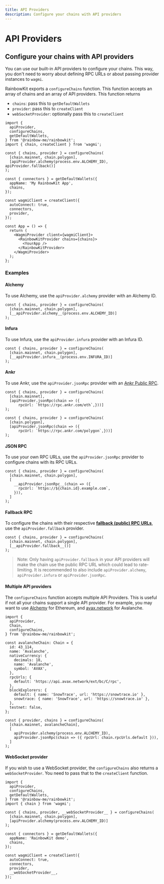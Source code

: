 ```yaml
---
title: API Providers
description: Configure your chains with API providers
---
```


# API Providers

## Configure your chains with API providers

You can use our built-in API providers to configure your chains. This way, you don't need to worry about defining RPC URLs or about passing provider instances to `wagmi`.

RainbowKit exports a `configureChains` function. This function accepts an array of chains and an array of API providers. This function returns

- `chains`: pass this to `getDefaultWallets`
- `provider`: pass this to `createClient`
- `webSocketProvider`: optionally pass this to `createClient`

```tsx
import {
  apiProvider,
  configureChains,
  getDefaultWallets,
} from '@rainbow-me/rainbowkit';
import { chain, createClient } from 'wagmi';

const { chains, provider } = configureChains(
  [chain.mainnet, chain.polygon],
  [apiProvider.alchemy(process.env.ALCHEMY_ID), apiProvider.fallback()]
);

const { connectors } = getDefaultWallets({
  appName: 'My RainbowKit App',
  chains,
});

const wagmiClient = createClient({
  autoConnect: true,
  connectors,
  provider,
});

const App = () => {
  return (
    <WagmiProvider client={wagmiClient}>
      <RainbowKitProvider chains={chains}>
        <YourApp />
      </RainbowKitProvider>
    </WagmiProvider>
  );
};
```

### Examples

#### Alchemy

To use Alchemy, use the `apiProvider.alchemy` provider with an Alchemy ID.

```tsx
const { chains, provider } = configureChains(
  [chain.mainnet, chain.polygon],
  [__apiProvider.alchemy__(process.env.ALCHEMY_ID)]
);
```

#### Infura

To use Infura, use the `apiProvider.infura` provider with an Infura ID.

```tsx
const { chains, provider } = configureChains(
  [chain.mainnet, chain.polygon],
  [__apiProvider.infura__(process.env.INFURA_ID)]
);
```

#### Ankr

To use Ankr, use the `apiProvider.jsonRpc` provider with an [Ankr Public RPC](https://ankr.com/protocol/public).

```tsx
const { chains, provider } = configureChains(
  [chain.mainnet],
  [apiProvider.jsonRpc(chain => ({
      rpcUrl: `https://rpc.ankr.com/eth`,}))]
);
```

```tsx
const { chains, provider } = configureChains(
  [chain.polygon],
  [apiProvider.jsonRpc(chain => ({
      rpcUrl: `https://rpc.ankr.com/polygon`,}))]
);
```

#### JSON RPC

To use your own RPC URLs, use the `apiProvider.jsonRpc` provider to configure chains with its RPC URLs.

```tsx
const { chains, provider } = configureChains(
  [chain.mainnet, chain.polygon],
  [
    __apiProvider.jsonRpc__(chain => ({
      rpcUrl: `https://${chain.id}.example.com`,
    })),
  ]
);
```

#### Fallback RPC

To configure the chains with their respective [**fallback (public) RPC URLs**](https://github.com/tmm/wagmi/blob/main/packages/core/src/constants/chains.ts#L44), use the `apiProvider.fallback` provider.

```tsx
const { chains, provider } = configureChains(
  [chain.mainnet, chain.polygon],
  [__apiProvider.fallback__()]
);
```

> Note: Only having `apiProvider.fallback` in your API providers will make the chain use the public RPC URL which could lead to rate-limiting. It is recommended to also include `apiProvider.alchemy`, `apiProvider.infura` or `apiProvider.jsonRpc`.

#### Multiple API providers

The `configureChains` function accepts multiple API Providers. This is useful if not all your chains support a single API provider. For example, you may want to use [Alchemy](https://alchemy.com) for Ethereum, and [avax.network](https://avax.network) for Avalanche.

```tsx
import {
  apiProvider,
  Chain,
  configureChains,
} from '@rainbow-me/rainbowkit';

const avalancheChain: Chain = {
  id: 43_114,
  name: 'Avalanche',
  nativeCurrency: {
    decimals: 18,
    name: 'Avalanche',
    symbol: 'AVAX',
  },
  rpcUrls: {
    default: 'https://api.avax.network/ext/bc/C/rpc',
  },
  blockExplorers: {
    default: { name: 'SnowTrace', url: 'https://snowtrace.io' },
    snowtrace: { name: 'SnowTrace', url: 'https://snowtrace.io' },
  },
  testnet: false,
};

const { provider, chains } = configureChains(
  [chain.mainnet, avalancheChain],
  [
    apiProvider.alchemy(process.env.ALCHEMY_ID),
    apiProvider.jsonRpc(chain => ({ rpcUrl: chain.rpcUrls.default })),
  ]
);
```

#### WebSocket provider

If you wish to use a WebSocket provider, the `configureChains` also returns a `webSocketProvider`. You need to pass that to the `createClient` function.

```tsx
import {
  apiProvider,
  configureChains,
  getDefaultWallets,
} from '@rainbow-me/rainbowkit';
import { chain } from 'wagmi';

const { chains, provider, __webSocketProvider__ } = configureChains(
  [chain.mainnet, chain.polygon],
  [apiProvider.alchemy(process.env.ALCHEMY_ID)]
);

const { connectors } = getDefaultWallets({
  appName: 'RainbowKit demo',
  chains,
});

const wagmiClient = createClient({
  autoConnect: true,
  connectors,
  provider,
  __webSocketProvider__,
});
```
